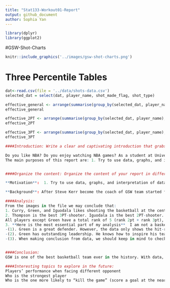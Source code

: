 ```yaml
---
title: "Stat133-Workout01-Report"
output: github_document
author: Sophia Yan
---
```


```r
library(dplyr)
library(ggplot2)
```

#GSW-Shot-Charts
```r
knitr::include_graphics('../images/gsw-shot-charts.png')

```

# Three Percentile Tables
```r
dat<-read.csv(file = '../data/shots-data.csv')
selected_dat = select(dat, player_name, shot_made_flag, shot_type)

effective_general <- arrange(summarise(group_by(selected_dat, player_name), total = n(), made = sum(shot_made_flag == 'shot_yes'), perc_made = made/total), desc(perc_made))
effective_general

effective_2PT <- arrange(summarise(group_by(selected_dat, player_name), total = sum(shot_type == '2PT Field Goal'), made = sum(shot_made_flag == 'shot_yes'& shot_type == '2PT Field Goal'), perc_made = made/total), desc(perc_made))
effective_2PT

effective_3PT <- arrange(summarise(group_by(selected_dat, player_name), total = sum(shot_type == '3PT Field Goal'), made = sum(shot_made_flag == 'shot_yes'& shot_type == '3PT Field Goal'), perc_made = made/total), desc(perc_made))
effective_3PT
```



```r

####Introduction: Write a clear and captivating introduction that grabs the reader’s attention. And describe the purpose of the report.

Do you like NBA? Do you enjoy watching NBA games? As a student at University of California, Berkeley, you must be familiar with the Golden State Warrior. Also, Stephen Curry, Kevin Durant, Thompson, Green,  are names that most people in California be familiar with, by default (just kidding). In this report I will use some data and some insights and reflection behind the data to talk a little bit about NBA the game, Golden State Warrior the team, and five famous basketball stars in GSW: Steven Curry, Kevin Durant, Draymond Green, Andre Iguodala, and Klay Thompson. 
The main purposes of this report are: 1. Try to use data, graphs, and interpretation of data to explain something interesting in our life.  2. As a beginner of R language, be more familiar with the strong power of this language and be more proficient in using this wonderful tool.  3. Have a glance on how big data penetrating in our life, from field to field. 


####Organize the content: Organize the content of your report in different sections: e.g. motivation, background, data, analysis, discussion, conclusions, and references.

**Motivation**:  1. Try to use data, graphs, and interpretation of data to explain something interesting in our life.  2. As a beginner of R language, be more familiar with the strong power of this language and be more proficient in using this wonderful tool.  3. Have a glance on how big data penetrating in our life, from field to field. 

**Background**: After Steve Kerr become the coach of GSW team started from 2014, the GSW team become one of the greatest legend in NBA history. In this report I will illustrate some fun facts/reflection of this team. 

####Analysis: 
From the images in the file we may conclude that:
1. Curry, Green, and Iguodala likes shooting the basketball at the center of the semi-circle or at the bottom line of the semi-circle, while Durant and Thompson are more “everywhere shooter”
2. Thompson is the best 3PT-shooter. Iguodala is the best 2PT-shooter. Unfortunately, Green is the worst in both
All players except Green have a total rank of 5 (rank 2pt + rank 3pt), but Curry is the one with most shoots, so over all he has the highest hit rate.
3. **Here is the most essential part of my analysis**  I am not a basketball fan, so the data confuse me a little. I know Green is one of the most important player in this team and named as one of the "the BIG Four", but just from the data I have no idea why does he deserve such complement. Therefore, I asked my friend M who is a super fan of NBA about this, and here is the keytakeaway: 
-(1). Green is a great defender. However, the data only shows the hit-rate, which indicates the players ability as a point guard or shooting guard. 
-(2). Green has outstanding leadership. He knows how to inspire his teammates as well as deter his opponent. That is kind of a "soft skill" in the game. I learn from this case that, in individual sport competition, the score/number(which is data) is the only standard of ranking athletes. However, in team competition such as basketball, there are a lot of "soft skill" that have huge impact on the team performance but can hardly been "datafied" (tranlated into data). Data is objective, but sometimes it cannot reflect the whole thing as it is. 
-(3). When making conclusion from data, we should keep in mind to check that: A. if this data only reflect certain aspects of the whole group, but there is something important that been ignored.  B. if there is some factors that might influence our conclusion, but can not be transform into data.


####Conclusion:
GSW is one of the best basketball team ever in the history. With data, data computation, and data analysis skill, we can discover a lot of interesting facts. As for the basketball team, this data and conclusions are really useful for them technically. Data and data analysis change the way people think and people work a lot, and they are so powerful. However, sometimes data can not reflect everything in real world. In order to make the most precise conclusions (such as in the case of Green), as analyst we should keep rational perspectives towards data analysis, and figure out what has been ignored by data. This also provide strong evidence that AI cannot rule the world (at least up to now).  

####Interesting topics to explore in the future:
Players’ performance when facing different opponent
Who is the strongest player
Who is the one more likely to “kill the game” (score a goal at the nearly end of the game)




```























